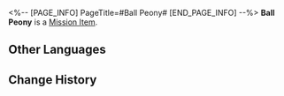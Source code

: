 <%-- [PAGE_INFO]
PageTitle=#Ball Peony#
[END_PAGE_INFO] --%>
{{Item Infobox
|id          = 140115
|image       = Item Ball Peony.png
|type        = Mission Item
|invCategory = Missions
|rarity      = 3
|effect      = 
|description = A very expensive flower. It blooms only once a year for a month.
}}
{{Description|''"But honestly, the price is completely worth that one month of bloom!"''}}
'''Ball Peony''' is a [[Mission Item]].

==Other Languages==
{{Other Languages
|en   = Ball Peony
|zhs  = 球牡丹
|zht  = 球牡丹
|ja   = 毬牡丹
|ko   = 둥근 모란
|es   = Peonía redonda
|fr   = Pivoine pelote
|ru   = Круглый пион
|th   = Ball Peony
|vi   = Cầu Mẫu Đơn
|de   = Pfingstrose
|id   = Ball Peony
|pt   = Peônia-Bola
}}

==Change History==
{{Change History|1.0}}